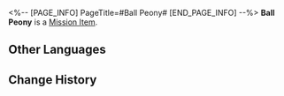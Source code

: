 <%-- [PAGE_INFO]
PageTitle=#Ball Peony#
[END_PAGE_INFO] --%>
{{Item Infobox
|id          = 140115
|image       = Item Ball Peony.png
|type        = Mission Item
|invCategory = Missions
|rarity      = 3
|effect      = 
|description = A very expensive flower. It blooms only once a year for a month.
}}
{{Description|''"But honestly, the price is completely worth that one month of bloom!"''}}
'''Ball Peony''' is a [[Mission Item]].

==Other Languages==
{{Other Languages
|en   = Ball Peony
|zhs  = 球牡丹
|zht  = 球牡丹
|ja   = 毬牡丹
|ko   = 둥근 모란
|es   = Peonía redonda
|fr   = Pivoine pelote
|ru   = Круглый пион
|th   = Ball Peony
|vi   = Cầu Mẫu Đơn
|de   = Pfingstrose
|id   = Ball Peony
|pt   = Peônia-Bola
}}

==Change History==
{{Change History|1.0}}